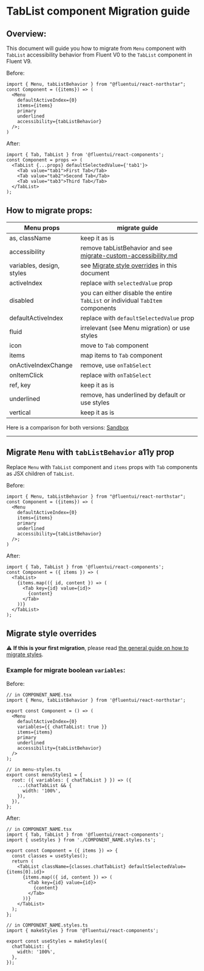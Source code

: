 
<Meta title="Concepts/Migration/from v0/Components/TabList Migration" />

# TabList component Migration guide

## Overview:

This document will guide you how to migrate from `Menu` component with `TabList` accessibility behavior from Fluent V0 to the `TabList` component in Fluent V9.

Before:

```tsx
import { Menu, tabListBehavior } from "@fluentui/react-northstar";
const Component = ({items}) => (
  <Menu
    defaultActiveIndex={0}
    items={items}
    primary
    underlined
    accessibility={tabListBehavior}
  />;
)
```

After:

```tsx
import { Tab, TabList } from '@fluentui/react-components';
const Component = props => (
  <TabList {...props} defaultSelectedValue={'tab1'}>
    <Tab value="tab1">First Tab</Tab>
    <Tab value="tab2">Second Tab</Tab>
    <Tab value="tab3">Third Tab</Tab>
  </TabList>
);
```

## How to migrate props:

| Menu props                | migrate guide                                                                                                                       |
| ------------------------- | ----------------------------------------------------------------------------------------------------------------------------------- |
| as, className             | keep it as is                                                                                                                       |
| accessibility             | remove tabListBehavior and see [migrate-custom-accessibility.md](?path=/docs/concepts-migration-from-v0-custom-accessibility--docs) |
| variables, design, styles | see [Migrate style overrides](#migrate-style-overrides) in this document                                                            |
| activeIndex               | replace with `selectedValue` prop                                                                                                   |
| disabled                  | you can either disable the entire `TabList` or individual `TabItem` components                                                      |
| defaultActiveIndex        | replace with `defaultSelectedValue` prop                                                                                            |
| fluid                     | irrelevant (see Menu migration) or use styles                                                                                       |
| icon                      | move to `Tab` component                                                                                                             |
| items                     | map items to `Tab` component                                                                                                        |
| onActiveIndexChange       | remove, use `onTabSelect`                                                                                                           |
| onItemClick               | replace with `onTabSelect`                                                                                                          |
| ref, key                  | keep it as is                                                                                                                       |
| underlined                | remove, has underlined by default or use styles                                                                                     |
| vertical                  | keep it as is                                                                                                                       |

Here is a comparison for both versions: [Sandbox](https://codesandbox.io/s/tablist-migration-fluentui-forked-lmdx81?file=/example.tsx)

---

## Migrate `Menu` with `tabListBehavior` a11y prop

Replace `Menu` with `TabList` component and `items` props with `Tab` components as JSX children of `TabList`.

Before:

```tsx
import { Menu, tabListBehavior } from "@fluentui/react-northstar";
const Component = ({items}) => (
  <Menu
    defaultActiveIndex={0}
    items={items}
    primary
    underlined
    accessibility={tabListBehavior}
  />;
)
```

After:

```tsx
import { Tab, TabList } from '@fluentui/react-components';
const Component = ({ items }) => (
  <TabList>
    {items.map(({ id, content }) => (
      <Tab key={id} value={id}>
        {content}
      </Tab>
    ))}
  </TabList>
);
```

## Migrate style overrides

⚠️ **If this is your first migration**, please read [the general guide on how to migrate styles](?path=/docs/concepts-migration-from-v0-custom-style-overrides--docs).

### Example for migrate boolean `variables`:

Before:

```tsx
// in COMPONENT_NAME.tsx
import { Menu, tabListBehavior } from '@fluentui/react-northstar';

export const Component = () => (
  <Menu
    defaultActiveIndex={0}
    variables={{ chatTabList: true }}
    items={items}
    primary
    underlined
    accessibility={tabListBehavior}
  />
);

// in menu-styles.ts
export const menuStyles1 = {
  root: ({ variables: { chatTabList } }) => ({
    ...(chatTabList && {
      width: '100%',
    }),
  }),
};
```

After:

```tsx
// in COMPONENT_NAME.tsx
import { Tab, TabList } from '@fluentui/react-components';
import { useStyles } from './COMPONENT_NAME.styles.ts';

export const Component = ({ items }) => {
  const classes = useStyles();
  return (
    <TabList className={classes.chatTabList} defaultSelectedValue={items[0].id}>
      {items.map(({ id, content }) => (
        <Tab key={id} value={id}>
          {content}
        </Tab>
      ))}
    </TabList>
  );
};

// in COMPONENT_NAME.styles.ts
import { makeStyles } from '@fluentui/react-components';

export const useStyles = makeStyles({
  chatTabList: {
    width: '100%',
  },
});
```
